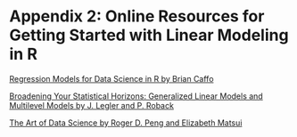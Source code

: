 # Appendix 2: Online Resources for Getting Started with Linear Modeling in R {-}

[Regression Models for Data Science in R by Brian Caffo](https://leanpub.com/regmods)

[Broadening Your Statistical Horizons: Generalized Linear Models and Multilevel Models by J. Legler and P. Roback](https://bookdown.org/roback/bookdown-bysh/)

[The Art of Data Science by Roger D. Peng and Elizabeth Matsui](https://bookdown.org/rdpeng/artofdatascience/)

